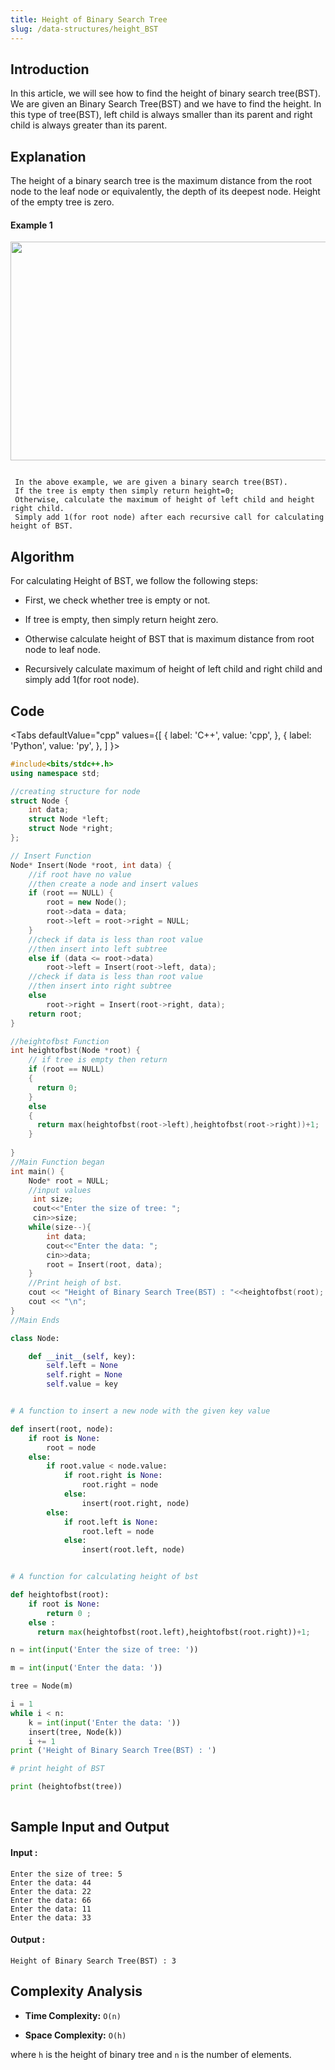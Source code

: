 ```yaml
---
title: Height of Binary Search Tree
slug: /data-structures/height_BST
---
```


## Introduction

In this article, we will see how to find the height of binary search tree(BST). We are given an Binary Search Tree(BST) and we have to find the height. In this type of tree(BST), left child is always smaller than its parent and right child is always greater than its parent.

## Explanation 

The height of a binary search tree is the maximum distance from the root node to the leaf node or equivalently, the depth of its deepest node. Height of the empty tree is zero.

#### Example 1

<img src="https://i.imgur.com/himCv7y.jpg?1" width="600" height="350"/>

```

 In the above example, we are given a binary search tree(BST).
 If the tree is empty then simply return height=0;
 Otherwise, calculate the maximum of height of left child and height right child.
 Simply add 1(for root node) after each recursive call for calculating height of BST. 

```
## Algorithm

For calculating Height of BST, we follow the following steps:

* First, we check whether tree is empty or not.

* If tree is empty, then simply return height zero. 

* Otherwise calculate height of BST that is maximum distance from root node to leaf node.

* Recursively calculate maximum of height of left child and right child and simply add 1(for root node).

## Code


<Tabs
  defaultValue="cpp"
  values={[
    { label: 'C++', value: 'cpp', },
    { label: 'Python', value: 'py', },
  ]
}>
<TabItem value="cpp">

```cpp
#include<bits/stdc++.h>
using namespace std;

//creating structure for node
struct Node {
    int data;
    struct Node *left;
    struct Node *right;
};

// Insert Function
Node* Insert(Node *root, int data) {
    //if root have no value
    //then create a node and insert values
    if (root == NULL) {
        root = new Node();
        root->data = data;
        root->left = root->right = NULL;
    }
    //check if data is less than root value
    //then insert into left subtree
    else if (data <= root->data)
        root->left = Insert(root->left, data);
    //check if data is less than root value
    //then insert into right subtree
    else
        root->right = Insert(root->right, data);
    return root;
}

//heightofbst Function
int heightofbst(Node *root) {
    // if tree is empty then return
    if (root == NULL) 
    {
      return 0;
    }
    else
    {
      return max(heightofbst(root->left),heightofbst(root->right))+1;
    }
    
}
//Main Function began
int main() {
    Node* root = NULL;
    //input values
     int size;
     cout<<"Enter the size of tree: ";
     cin>>size;
    while(size--){
        int data;
        cout<<"Enter the data: ";
        cin>>data;
        root = Insert(root, data);
    }
    //Print heigh of bst.
    cout << "Height of Binary Search Tree(BST) : "<<heightofbst(root);
    cout << "\n";
}
//Main Ends

```
</TabItem>

<TabItem value="py">

```python   
class Node:

    def __init__(self, key):
        self.left = None
        self.right = None
        self.value = key


# A function to insert a new node with the given key value

def insert(root, node):
    if root is None:
        root = node
    else:
        if root.value < node.value:
            if root.right is None:
                root.right = node
            else:
                insert(root.right, node)
        else:
            if root.left is None:
                root.left = node
            else:
                insert(root.left, node)


# A function for calculating height of bst 

def heightofbst(root):
    if root is None:
        return 0 ;
    else :
      return max(heightofbst(root.left),heightofbst(root.right))+1;    

n = int(input('Enter the size of tree: '))

m = int(input('Enter the data: '))

tree = Node(m)

i = 1
while i < n:
    k = int(input('Enter the data: '))
    insert(tree, Node(k))
    i += 1
print ('Height of Binary Search Tree(BST) : ')

# print height of BST

print (heightofbst(tree))
    
```
</TabItem>
</Tabs>

## Sample Input and Output


#### Input :

```
Enter the size of tree: 5
Enter the data: 44
Enter the data: 22
Enter the data: 66
Enter the data: 11
Enter the data: 33

```
#### Output :

```
Height of Binary Search Tree(BST) : 3 
```

## Complexity Analysis
 
- **Time Complexity:** `O(n)`

- **Space Complexity:** `O(h)`

where `h` is the height of binary tree and `n` is the number of elements.
